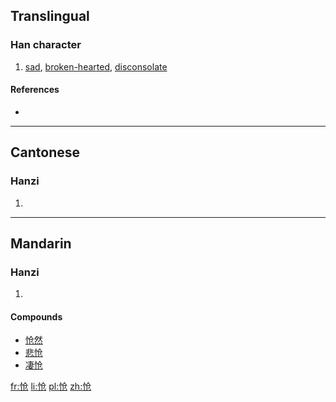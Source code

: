 {{also|愴}}
==Translingual==

===Han character===
{{Han char|rn=61|rad=心|as=04|sn=7|four=|canj=心人尸山 (POSU)}}

# [[sad]], [[broken-hearted]], [[disconsolate]]

====References====
* {{Han ref|kx=0379.071|hdz=42277.140|uh=6006|ud=24582}}

----

==Cantonese==

===Hanzi===
{{yue-hanzi|jyut=|y=chong3|tra=愴}}

# {{defn|lang=yue|sort=心04}}

----

==Mandarin==

===Hanzi===
{{cmn-hanzi|tra=愴|pin=[[chuàng]] ([[chuang4]])|wg=ch'uang<sup>4</sup>}}

# {{defn|lang=cmn|sort=心04}}

====Compounds====
* [[怆然]]
* [[悲怆]]
* [[凄怆]]

[[fr:怆]]
[[li:怆]]
[[pl:怆]]
[[zh:怆]]